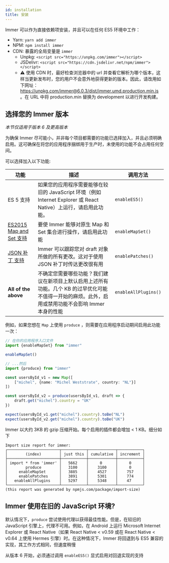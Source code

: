 ```yaml
---
id: installation
title: 安装
---
```


<center>
	<div
		data-ea-publisher="immerjs"
		data-ea-type="image"
		className="horizontal bordered"
	></div>
</center>

Immer 可以作为直接依赖项安装，并且可以在任何 ES5 环境中工作：

- Yarn: `yarn add immer`
- NPM: `npm install immer`
- CDN: 暴露的全局变量是 `immer`
  - Unpkg: `<script src="https://unpkg.com/immer"></script>`
  - JSDelivr: `<script src="https://cdn.jsdelivr.net/npm/immer"></script>`
  - ⚠️ 使用 CDN 时，最好检查浏览器中的 url 并查看它解析为哪个版本，这样当更新发布时，您的用户不会意外地获得更新的版本。因此，请改用如下网址：https://unpkg.com/immer@6.0.3/dist/immer.umd.production.min.js 。在 URL 中将 production.min 替换为 development 以进行开发构建。

## 选择您的 Immer 版本

_本节仅适用于版本 6 及更高版本_

为确保 Immer 尽可能小，并非每个项目都需要的功能已选择加入，并且必须明确启用。这可确保在将您的应用程序捆绑用于生产时，未使用的功能不会占用任何空间。

可以选择加入以下功能:

| 功能 | 描述 | 调用方法 |
| --- | --- | --- |
| ES 5 支持 | 如果您的应用程序需要能够在较旧的 JavaScript 环境（例如 Internet Explorer 或 React Native）上运行，请启用此功能。 | `enableES5()` |
| [ES2015 Map and Set 支持](./complex-objects.md) | 要使 Immer 能够对原生 Map 和 Set 集合进行操作，请启用此功能 | `enableMapSet()` |
| [JSON 补丁 支持](./patches.mdx) | Immer 可以跟踪您对 draft 对象所做的所有更改。这对于使用 JSON 补丁时传达更改很有用 | `enablePatches()` |
| **All of the above** | 不确定您需要哪些功能？我们建议在新项目上默认启用上述所有功能。几个 KB 的过早优化可能不值得一开始的麻烦。此外，启用或禁用功能不会影响 Immer 本身的性能 | `enableAllPlugins()` |

例如，如果您想在 `Map` 上使用 `produce` ，则需要在应用程序启动期间启用此功能一次：

```typescript
// 在你的应用程序入口文件
import {enableMapSet} from "immer"

enableMapSet()

// ...然后
import {produce} from "immer"

const usersById_v1 = new Map([
	["michel", {name: "Michel Weststrate", country: "NL"}]
])

const usersById_v2 = produce(usersById_v1, draft => {
	draft.get("michel").country = "UK"
})

expect(usersById_v1.get("michel").country).toBe("NL")
expect(usersById_v2.get("michel").country).toBe("UK")
```

Immer 以大约 3KB 的 gzip 压缩开始。每个启用的插件都会增加 < 1 KB。细分如下

```
Import size report for immer:
┌───────────────────────┬───────────┬────────────┬───────────┐
│        (index)        │ just this │ cumulative │ increment │
├───────────────────────┼───────────┼────────────┼───────────┤
│ import * from 'immer' │   5662    │     0      │     0     │
│        produce        │   3100    │    3100    │     0     │
│     enableMapSet      │   3885    │    4527    │    757    │
│     enablePatches     │   3891    │    5301    │    774    │
│   enableAllPlugins    │   5297    │    5348    │    47     │
└───────────────────────┴───────────┴────────────┴───────────┘
(this report was generated by npmjs.com/package/import-size)
```

## Immer 使用在旧的 JavaScript 环境?

默认情况下，`produce` 尝试使用代理以获得最佳性能。但是，在较旧的 JavaScript 引擎上，代理不可用。例如，在 Android 上运行 Microsoft Internet Explorer 或 React Native（如果 React Native < v0.59 或在 React Native < v0.64 上使用 Hermes 引擎）时。在这种情况下，Immer 将回退到与 ES5 兼容的实现，其工作方式相同，但速度稍慢

从版本 6 开始，必须通过调用 `enableES5()` 显式启用对回退实现的支持
